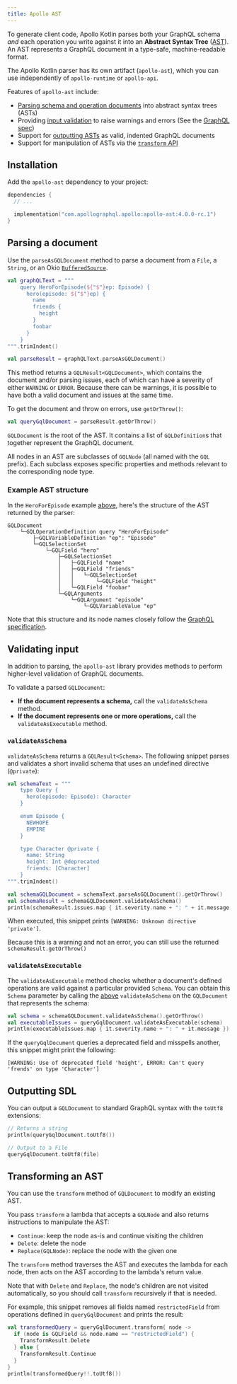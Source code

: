 ```yaml
---
title: Apollo AST
---
```


To generate client code, Apollo Kotlin parses both your GraphQL schema _and_ each operation you write against it into an **Abstract Syntax Tree** ([AST](https://en.wikipedia.org/wiki/Abstract_syntax_tree)). An AST represents a GraphQL document in a type-safe, machine-readable format.

The Apollo Kotlin parser has its own artifact (`apollo-ast`), which you can use independently of `apollo-runtime` or `apollo-api`.

Features of `apollo-ast` include:

- [Parsing schema and operation documents](#parsing-a-document) into abstract syntax trees (ASTs)
- Providing [input validation](#validating-input) to raise warnings and errors (See the [GraphQL spec](https://spec.graphql.org/draft/#sec-Validation))
- Support for [outputting ASTs](#outputting-sdl) as valid, indented GraphQL documents
- Support for manipulation of ASTs via the [`transform` API](#transforming-an-ast)

## Installation

Add the `apollo-ast` dependency to your project:

```kotlin title="build.gradle[.kts]"
dependencies {
  // ...

  implementation("com.apollographql.apollo:apollo-ast:4.0.0-rc.1")
}
```

## Parsing a document

Use the `parseAsGQLDocument` method to parse a document from a `File`, a `String`, or an Okio [`BufferedSource`](https://square.github.io/okio/3.x/okio/okio/okio/-buffered-source/index.html).

```kotlin {13}
val graphQLText = """
    query HeroForEpisode(${"$"}ep: Episode) {
      hero(episode: ${"$"}ep) {
        name
        friends {
          height
        }
        foobar
      }
    }
""".trimIndent()

val parseResult = graphQLText.parseAsGQLDocument()
```

This method returns a `GQLResult<GQLDocument>`, which contains the document and/or parsing issues, each of which can have a severity of either `WARNING` or `ERROR`. Because there can be warnings, it is possible to have both a valid document and issues at the same time.

To get the document and throw on errors, use `getOrThrow()`:

```kotlin
val queryGqlDocument = parseResult.getOrThrow()
```

`GQLDocument` is the root of the AST. It contains a list of `GQLDefinition`s that together represent the GraphQL document.

All nodes in an AST are subclasses of `GQLNode` (all named with the `GQL` prefix). Each subclass exposes specific properties and methods relevant to the corresponding node type.

### Example AST structure

In the `HeroForEpisode` example [above](#parsing-a-document), here's the structure of the AST returned by the parser:

```
GQLDocument
    └─GQLOperationDefinition query "HeroForEpisode"
        ├─GQLVariableDefinition "ep": "Episode"
        └─GQLSelectionSet
            └─GQLField "hero"
                ├─GQLSelectionSet
                │   ├─GQLField "name"
                │   ├─GQLField "friends"
                │   │   └─GQLSelectionSet
                │   │       └─GQLField "height"
                │   └─GQLField "foobar"
                └─GQLArguments
                    └─GQLArgument "episode"
                        └─GQLVariableValue "ep"
```

Note that this structure and its node names closely follow the [GraphQL specification](https://spec.graphql.org/June2018/#sec-Appendix-Grammar-Summary.Document).

## Validating input

In addition to parsing, the `apollo-ast` library provides methods to perform higher-level validation of GraphQL documents.

To validate a parsed `GQLDocument`:

* **If the document represents a schema,** call the `validateAsSchema` method.
* **If the document represents one or more operations,** call the `validateAsExecutable` method.

### `validateAsSchema`

`validateAsSchema` returns a `GQLResult<Schema>`. The following snippet parses and validates a short invalid schema that uses an undefined directive (`@private`):

```kotlin {11,19}
val schemaText = """
    type Query {
      hero(episode: Episode): Character
    }

    enum Episode {
      NEWHOPE
      EMPIRE
    }

    type Character @private {
      name: String
      height: Int @deprecated
      friends: [Character]
    }
""".trimIndent()

val schemaGQLDocument = schemaText.parseAsGQLDocument().getOrThrow()
val schemaResult = schemaGQLDocument.validateAsSchema()
println(schemaResult.issues.map { it.severity.name + ": " + it.message })
```

When executed, this snippet prints `[WARNING: Unknown directive 'private']`.

Because this is a warning and not an error, you can still use the returned `schemaResult.getOrThrow()`

### `validateAsExecutable`

The `validateAsExecutable` method checks whether a document's defined operations are valid against a particular provided `Schema`. You can obtain this `Schema` parameter by calling the [above](#validateAsSchema) `validateAsSchema` on the `GQLDocument` that represents the schema:

```kotlin
val schema = schemaGQLDocument.validateAsSchema().getOrThrow()
val executableIssues = queryGqlDocument.validateAsExecutable(schema)
println(executableIssues.map { it.severity.name + ": " + it.message })
```

If the `queryGqlDocument` queries a deprecated field and misspells another, this snippet might print the following:

```
[WARNING: Use of deprecated field 'height', ERROR: Can't query 'frends' on type 'Character']
```

## Outputting SDL

You can output a `GQLDocument` to standard GraphQL syntax with the `toUtf8` extensions:

```kotlin
// Returns a string
println(queryGqlDocument.toUtf8())

// Output to a File
queryGqlDocument.toUtf8(file)
```

## Transforming an AST

You can use the `transform` method of `GQLDocument` to modify an existing AST.

You pass `transform` a lambda that accepts a `GQLNode` and also returns instructions to manipulate the AST:

- `Continue`: keep the node as-is and continue visiting the children
- `Delete`: delete the node
- `Replace(GQLNode)`: replace the node with the given one

The `transform` method traverses the AST and executes the lambda for each node, then acts on the AST according to the lambda's return value.

Note that with `Delete` and `Replace`, the node's children are not visited automatically, so you should call `transform`
recursively if that is needed.

For example, this snippet removes all fields named `restrictedField` from operations defined in `queryGqlDocument` and prints the result:

```kotlin
val transformedQuery = queryGqlDocument.transform{ node ->
  if (node is GQLField && node.name == "restrictedField") {
    TransformResult.Delete
  } else {
    TransformResult.Continue
  }
}
println(transformedQuery!!.toUtf8())
```
